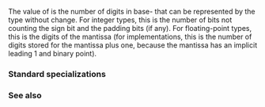 {{cpp/types/numeric_limits/title|digits}}
{{cpp/types/numeric_limits/navbar}}
{{dcl begin}}
{{dcl rev multi|until1=c++11
|dcl1=
static const int digits;
|dcl2=
static constexpr int digits;
}}
{{dcl end}}

The value of {{c|std::numeric_limits&lt;T&gt;::digits}} is the number of digits in base-{{rlp|radix}} that can be represented by the type {{tt|T}} without change. For integer types, this is the number of bits not counting the sign bit and the padding bits (if any). For floating-point types, this is the digits of the mantissa (for {{rlp|is_iec559|IEC 559/IEEE 754}} implementations, this is the number of digits stored for the mantissa plus one, because the mantissa has an implicit leading 1 and binary point).

===Standard specializations===
{{dsc begin}}
{{dsc hitem | {{tt|T}} | value of {{c|std::numeric_limits&lt;T&gt;::digits}}&lt;br&gt;(assuming no [[cpp/language/object#Object representation and value representation|padding bits]])}}
{{dsc | {{c/core|/* non-specialized */}}     | {{c|0}} }}
{{dsc | {{c/core|bool}}              | {{c|1}} }}
{{dsc | {{c/core|char}}              | {{c|1=CHAR_BIT - std::numeric_limits&lt;char&gt;::is_signed}} }}
{{dsc | {{c/core|signed char}}       | {{c|CHAR_BIT - 1}} }}
{{dsc | {{c/core|unsigned char}}     | {{lc|CHAR_BIT}} }}
{{dsc | {{c/core|wchar_t}}           | {{c|1=CHAR_BIT * sizeof(wchar_t)
    - std::numeric_limits&lt;wchar_t&gt;::is_signed}} }}
{{dsc | {{c/core|char8_t}} {{mark since c++20}}  | {{lc|CHAR_BIT}} }}
{{dsc | {{c/core|char16_t}} {{mark since c++11}} | {{c|CHAR_BIT * sizeof(char16_t)}} }}
{{dsc | {{c/core|char32_t}} {{mark since c++11}} | {{c|CHAR_BIT * sizeof(char32_t)}} }}
{{dsc | {{c/core|short}}             | {{c|CHAR_BIT * sizeof(short) - 1}} }}
{{dsc | {{c/core|unsigned short}}    | {{c|CHAR_BIT * sizeof(short)}} }}
{{dsc | {{c/core|int}}               | {{c|CHAR_BIT * sizeof(int) - 1}} }}
{{dsc | {{c/core|unsigned int}}      | {{c|CHAR_BIT * sizeof(int)}} }}
{{dsc | {{c/core|long}}              | {{c|CHAR_BIT * sizeof(long) - 1}} }}
{{dsc | {{c/core|unsigned long}}     | {{c|CHAR_BIT * sizeof(long)}} }}
{{dsc | {{c/core|long long}} {{mark since c++11}}          | {{c|CHAR_BIT * sizeof(long long) - 1}} }}
{{dsc | {{c/core|unsigned long long}} {{mark since c++11}} | {{c|CHAR_BIT * sizeof(long long)}} }}
{{dsc | {{c/core|float}}             | {{lc|FLT_MANT_DIG}} }}
{{dsc | {{c/core|double}}            | {{lc|DBL_MANT_DIG}} }}
{{dsc | {{c/core|long double}}       | {{lc|LDBL_MANT_DIG}} }}
{{dsc end}}

===See also===
{{dsc begin}}
{{dsc inc|cpp/types/numeric_limits/dsc radix}}
{{dsc inc|cpp/types/numeric_limits/dsc min_exponent}}
{{dsc inc|cpp/types/numeric_limits/dsc max_exponent}}
{{dsc end}}

{{langlinks|de|es|fr|it|ja|pt|ru|zh}}